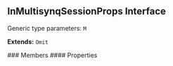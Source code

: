 ## InMultisynqSessionProps Interface

<a id="inmultisynqsessionprops"></a>
<Info>
Generic type parameters: <code>M</code>
</Info>
<p><strong>Extends:</strong> <code>Omit</code></p>
### Members
#### Properties
<ResponseField>
<ResponseField name="name" type="string">

</ResponseField>
<ResponseField name="password" type="string">

</ResponseField>
<ResponseField name="children" type="React.ReactNode | React.ReactNode[]">

</ResponseField>
</ResponseField>